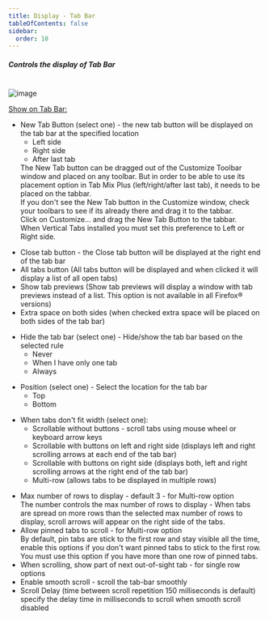 ```yaml
---
title: Display - Tab Bar
tableOfContents: false
sidebar:
  order: 10
---
```



#####  Controls the display of Tab Bar

<br/>

<Image class="help-img" src={displayTabbar} alt="image" />

<u>Show on Tab Bar:</u>
<ul class="topic list-disc pl-8">
  <li>
    <span class="default">New Tab Button</span>
    (select one) - the new tab button will be displayed on the tab bar at the specified
    location
    <ul class="list-disc pl-8">
      <li>Left side</li>
      <li>Right side</li>
      <li class="default">After last tab</li>
    </ul>
  </li>

  <aside aria-label="Note" class="starlight-aside starlight-aside--note">
    The New Tab button can be dragged out of the Customize Toolbar window and placed on any
    toolbar. But in order to be able to use its placement option in Tab Mix Plus
    (left/right/after last tab), it needs to be placed on the tabbar.<br />
    If you don't see the New Tab button in the Customize window, check your toolbars to see
    if its already there and drag it to the tabbar.<br />
    Click on <span class="default">Customize...</span> and drag the New Tab Button to the
    tabbar.
  </aside>

  <aside aria-label="Note" class="starlight-aside starlight-aside--note">
    When Vertical Tabs installed you must set this preference to Left or Right side.
  </aside>

</ul>

<div class="topic">
  <ul class="list-disc pl-8">
    <li>
      Close tab button - the Close tab button will be displayed at the right end of the tab
      bar
    </li>
    <li>
      <span class="default">All tabs button</span>
      (All tabs button will be displayed and when clicked it will display a list of all open
      tabs)
    </li>
    <li>
      Show tab previews (Show tab previews will display a window with tab previews instead of
      a list. This option is not available in all Firefox&reg; versions)
    </li>
    <li>
      Extra space on both sides (when checked extra space will be placed on both sides of the
      tab bar)
    </li>
  </ul>
</div>

<ul class="topic list-disc pl-8">
  <li>
    Hide the tab bar (select one) - Hide/show the tab bar based on the selected rule
    <ul class="list-disc pl-8">
      <li class="default">Never</li>
      <li>When I have only one tab</li>
      <li>Always</li>
    </ul>
  </li>
</ul>

<ul class="topic list-disc pl-8">
  <li>
    Position (select one) - Select the location for the tab bar
    <ul class="list-disc pl-8">
      <li class="default">Top</li>
      <li>Bottom</li>
    </ul>
  </li>
</ul>

<div class="topic">
  <ul class="list-disc pl-8">
    <li>
      When tabs don't fit width (select one):
      <ul class="list-disc pl-8">
        <li>
          Scrollable without buttons - scroll tabs using mouse wheel or keyboard arrow keys
        </li>
        <li>
          <span class="default">Scrollable with buttons on left and right side</span>
          (displays left and right scrolling arrows at each end of the tab bar)
        </li>
        <li>
          Scrollable with buttons on right side (displays both, left and right scrolling
          arrows at the right end of the tab bar)
        </li>
        <li>Multi-row (allows tabs to be displayed in multiple rows)</li>
      </ul>
    </li>
  </ul>
</div>

<ul class="topic list-disc pl-8">
  <li>
    Max number of rows to display - default 3 - for Multi-row option
  </li>

  <aside aria-label="Note" class="starlight-aside starlight-aside--note">
    The number controls the max number of rows to display - When tabs are spread on more
    rows than the selected max number of rows to display, scroll arrows will appear on the
    right side of the tabs.
  </aside>

  <li>
    Allow pinned tabs to scroll - for Multi-row option
  </li>
  <aside aria-label="Note" class="starlight-aside starlight-aside--note">
    By default, pin tabs are stick to the first row and stay visible all the time, enable
    this options if you don't want pinned tabs to stick to the first row.<br />
    <span class="default">You must</span> use this option if you have more than one row of
    pinned tabs.
  </aside>
  <li>When scrolling, show part of next out-of-sight tab - for single row options</li>
  <li>Enable smooth scroll - scroll the tab-bar smoothly</li>
  <li>
    Scroll Delay (time between scroll repetition
    <span class="default">150 milliseconds is default</span>)<br />
    specify the delay time in milliseconds to scroll when smooth scroll disabled
  </li>
</ul>
